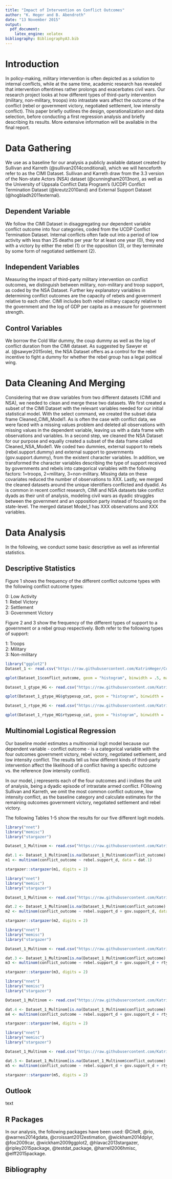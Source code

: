 ```yaml
---
title: "Impact of Intervention on Conflict Outcomes"
author: "K. Heger and B. Abendroth"
date: "13 November 2015"
output: 
  pdf_document: 
    latex_engine: xelatex
bibliography: BibliographyA3.bib
---
```


# Introduction
In policy-making, military intervention is often depicted as a solution to internal conflicts, while at the same time, academic research has revealed that intervention oftentimes rather prolongs and exacerbates civil wars. Our research project looks at how different types of third-party intervention (military, non-military, troops) into intrastate wars affect the outcome of the conflict (rebel or government victory, negotiated settlement, low intensity conflict). 
This paper briefly outlines the design, operationalization and data selection, before conducting a first regression analysis and briefly describing its results. More extensive information will be available in the final report. 

# Data Gathering
We use as a baseline for our analysis a publicly available dataset created by Sullivan and Karreth (@sullivan2014conditional), which we will henceforth refer to as the CIMI Dataset. Sullivan and Karreth draw from the 3.3 version of the Non-state Actors (NSA) dataset (@cunningham2013non), as well as the University of Uppsala Conflict Data Program's (UCDP) Conflict Termination Dataset (@kreutz2010and) and External Support Dataset (@hogbladh2011external).

## Dependent Variable
We follow the CIMI Dataset in disaggregating our dependent variable conflict outcome into four categories, coded from the UCDP Conflict Termination Dataset. Internal conflicts often fade out into a period of low activity with less than 25 deaths per year for at least one year (0), they end with a victory by either the rebel (1) or the opposition (3), or they terminate by some form of negotiated settlement (2). 

## Independent Variables
Measuring the impact of third-party military intervention on conflict outcomes, we distinguish between military, non-military and troop support, as coded by the NSA Dataset. 
Further key explanatory variables in determining conflict outcomes are the capacity of rebels and government relative to each other. CIMI includes both rebel military capacity relative to the government and the log of GDP per capita as a measure for government strength. 

## Control Variables
We borrow the Cold War dummy, the coup dummy as well as the log of conflict duration from the CIMI dataset. As suggested by Sawyer et al. (@sawyer2015role), the NSA Dataset offers as a control for the rebel incentive to fight a dummy for whether the rebel group has a legal political wing. 

# Data Cleaning And Merging
Considering that we draw variables from two different datasets (CIMI and NSA), we needed to clean and merge these two datasets. 
We first created a subset of the CIMI Dataset with the relevant variables needed for our initial statistical model. With the select command, we created the subset data frame Cleaned_CIMI_Model1. As is often the case with conflict data, we were faced with a missing values problem and deleted all observations with missing values in the dependent variable, leaving us with a data frame with observations and variables.
In a second step, we cleaned the NSA Dataset for our purpose and equally created a subset of the data frame called Cleaned_NSA_Model1. We coded two dummies, external support to rebels (rebel.support.dummy) and external support to governments (gov.support.dummy), from the existent character variables. In addition, we transformed the character variables describing the type of support received by governments and rebels into categorical variables with the following factors: 1=troops, 2=military, 3=non-military. Missing data on these covariates reduced the number of observations to XXX. 
Lastly, we merged the cleaned datasets around the unique identifiers conflicted and dyadid. As is common in recent conflict research, CIMI and NSA datasets take conflict dyads as their unit of analysis, modeling civil wars as dyadic struggles between the government and an opposition party instead of focusing on the state-level. The merged dataset Model_1 has XXX observations and XXX variables. 

# Data Analysis
In the following, we conduct some basic descriptive as well as inferential statistics. 

## Descriptive Statistics

Figure 1 shows the frequency of the different conflict outcome types with the following conflict outcome types:

0: Low Activity  
1: Rebel Victory  
2: Settlement  
3: Government Victory  

Figure 2 and 3 show the frequency of the different types of support to a government or a rebel group respectively. Both refer to the following types of support:

1: Troops  
2: Military  
3: Non-military  


```r
library("ggplot2")
Dataset_1 <- read.csv("https://raw.githubusercontent.com/KatrinHeger/CollaborativeResearchProject/master/Assignment3_Data-Analysis/Dataset_1_outcome_HG_RMD.csv")

qplot(Dataset_1$conflict_outcome, geom = "histogram", binwidth = .5, main = "Fig.1: Frequency of Conflict Outcomes", xlab = "Outcomes", ylab = "Frequency", fill = I("lightblue"))
```



```r
Dataset_1_gtype_HG <- read.csv("https://raw.githubusercontent.com/KatrinHeger/CollaborativeResearchProject/master/Assignment3_Data-Analysis/Dataset_1_gtype_HG_Rmd.csv")

qplot(Dataset_1_gtype_HG$gtypesup_cat, geom = "histogram", binwidth = .5, main = "Fig.2: Frequency of Government Support Types", xlab = "Support Types", ylab = "Frequency", fill = I("lightgreen"))
```



```r
Dataset_1_rtype_HG <- read.csv("https://raw.githubusercontent.com/KatrinHeger/CollaborativeResearchProject/master/Assignment3_Data-Analysis/Dataset_1_rtype_HG_Rmd.csv")

qplot(Dataset_1_rtype_HG$rtypesup_cat, geom = "histogram", binwidth = .5, main = "Fig.3: Frequency of Rebel Support Types", xlab = "Support Types", ylab = "Frequency", alpha = I(.9), fill = I("brown"))
```



## Multinomial Logistical Regression
Our baseline model estimates a multinomial logit model because our dependent variable - conflict outcome - is a categorical variable with the four outcomes government victory, rebel victory, negotiated settlement, and low intensity conflict. The results tell us how different kinds of third-party intervention affect the likelihood of a conflict having a specific outcome vs. the reference (low intensity conflict).

\begin{equation}\begin{aligned} Pr(Y_{i}=j) = \frac{exp(X_{i}\beta_{j})} {\sum_{j=1}^{J} exp(X_{i}\beta_{j})}\end{aligned}\end{equation}

In our model, j represents each of the four outcomes and i indixes the unit of analysis, being a dyadic episode of intrastate armed conflict. FOllowing Sullivan and Karreth, we omit the most common conflict outcome, low intensity conflict, as the baseline category and calculate estimates for the remaining outcomes government victory, negotiated settlement and rebel victory.


The following Tables 1-5 show the results for our five different logit models.

```r
library("nnet")
library("memisc")
library("stargazer")

Dataset_1_Multinom <- read.csv("https://raw.githubusercontent.com/KatrinHeger/CollaborativeResearchProject/master/Assignment3_Data-Analysis/Dataset_1_Multinom.csv")

dat.1 <- Dataset_1_Multinom[is.na(Dataset_1_Multinom$conflict_outcome) == FALSE & is.na(Dataset_1_Multinom$rebel.support_d) == FALSE, c("conflict_outcome", "rebel.support_d")]
m1 <- multinom(conflict_outcome ~ rebel.support_d, data = dat.1)

stargazer::stargazer(m1, digits = 2)
```



```r
library("nnet")
library("memisc")
library("stargazer")

Dataset_1_Multinom <- read.csv("https://raw.githubusercontent.com/KatrinHeger/CollaborativeResearchProject/master/Assignment3_Data-Analysis/Dataset_1_Multinom.csv")

dat.2 <- Dataset_1_Multinom[is.na(Dataset_1_Multinom$conflict_outcome) == FALSE & is.na(Dataset_1_Multinom$rebel.support_d) == FALSE & is.na(Dataset_1_Multinom$gov.support_d) == FALSE, ]
m2 <- multinom(conflict_outcome ~ rebel.support_d + gov.support_d, data = dat.2)

stargazer::stargazer(m2, digits = 2)
```



```r
library("nnet")
library("memisc")
library("stargazer")

Dataset_1_Multinom <- read.csv("https://raw.githubusercontent.com/KatrinHeger/CollaborativeResearchProject/master/Assignment3_Data-Analysis/Dataset_1_Multinom.csv")

dat.3 <- Dataset_1_Multinom[is.na(Dataset_1_Multinom$conflict_outcome) == FALSE & is.na(Dataset_1_Multinom$rebel.support_d) == FALSE & is.na(Dataset_1_Multinom$gov.support_d) == FALSE & is.na(Dataset_1_Multinom$rtypesup_cat) == FALSE & is.na(Dataset_1_Multinom$gtypesup_cat) == FALSE, ]
m3 <- multinom(conflict_outcome ~ rebel.support_d + gov.support_d + rtypesup_cat, data = dat.3)

stargazer::stargazer(m3, digits = 2)
```



```r
library("nnet")
library("memisc")
library("stargazer")

Dataset_1_Multinom <- read.csv("https://raw.githubusercontent.com/KatrinHeger/CollaborativeResearchProject/master/Assignment3_Data-Analysis/Dataset_1_Multinom.csv")

dat.4 <- Dataset_1_Multinom[is.na(Dataset_1_Multinom$conflict_outcome) == FALSE & is.na(Dataset_1_Multinom$rebel.support_d) == FALSE & is.na(Dataset_1_Multinom$gov.support_d) == FALSE & is.na(Dataset_1_Multinom$rtypesup_cat) == FALSE & is.na(Dataset_1_Multinom$gtypesup_cat) == FALSE, ]
m4 <- multinom(conflict_outcome ~ rebel.support_d + gov.support_d + rtypesup_cat + gtypesup_cat, data = dat.4)

stargazer::stargazer(m4, digits = 2)
```



```r
library("nnet")
library("memisc")
library("stargazer")

Dataset_1_Multinom <- read.csv("https://raw.githubusercontent.com/KatrinHeger/CollaborativeResearchProject/master/Assignment3_Data-Analysis/Dataset_1_Multinom.csv")

dat.5 <- Dataset_1_Multinom[is.na(Dataset_1_Multinom$conflict_outcome) == FALSE & is.na(Dataset_1_Multinom$rebel.support_d) == FALSE & is.na(Dataset_1_Multinom$gov.support_d) == FALSE & is.na(Dataset_1_Multinom$rtypesup_cat) == FALSE & is.na(Dataset_1_Multinom$gtypesup_cat) == FALSE & is.na(Dataset_1_Multinom$fightcaphigh) == FALSE & is.na(Dataset_1_Multinom$lngdp) == FALSE & is.na(Dataset_1_Multinom$lnyears) == FALSE & is.na(Dataset_1_Multinom$postCW) == FALSE, ]
m5 <- multinom(conflict_outcome ~ rebel.support_d + gov.support_d + rtypesup_cat + gtypesup_cat + fightcaphigh + lngdp + lnyears + postCW, data = dat.5)

stargazer::stargazer(m5, digits = 2)
```



## Outlook
text

## R Packages
In our analysis, the following packages have been used: @CiteR, @rio, @warnes2014gdata, @croissant2012estimation, @wickham2014dplyr, @fox2009car, @wickham2009ggplot2, @hlavac2013stargazer, @ripley2015package, @testdat_package, @harrell2006hmisc, @elff2015package.

## Bibliography